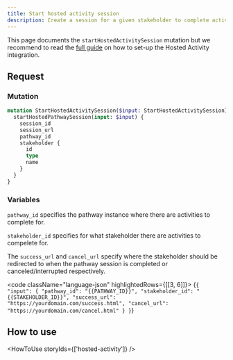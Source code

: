 ```yaml
---
title: Start hosted activity session
description: Create a session for a given stakeholder to complete activities via the Awell Hosted Activity page
---
```


This page documents the `startHostedActivitySession` mutation but we recommend to read the [full guide](/awell-orchestration/docs/use-cases/hosted-activity) on how to set-up the Hosted Activity integration.

## Request

### Mutation

```graphql
mutation StartHostedActivitySession($input: StartHostedActivitySessionInput!) {
  startHostedPathwaySession(input: $input) {
    session_id
    session_url
    pathway_id
    stakeholder {
      id
      type
      name
    }
  }
}
```

### Variables

`pathway_id` specifies the pathway instance where there are activities to complete for.

`stakeholder_id` specifies for what stakeholder there are activities to compelete for.

The `success_url` and `cancel_url` specify where the stakeholder should be redirected to when the pathway session is completed or canceled/interrupted respectively.

<code className="language-json" highlightedRows={[[3, 6]]}>
  {`
{
  "input": {
    "pathway_id": "{{PATHWAY_ID}}",
    "stakeholder_id": "{{STAKEHOLDER_ID}}",
    "success_url": "https://yourdomain.com/success.html",
    "cancel_url": "https://yourdomain.com/cancel.html"
  }
}
`}
</code>

## How to use

<HowToUse storyIds={['hosted-activity']} />
